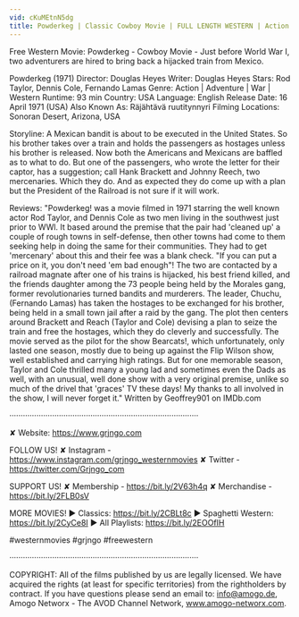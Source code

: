 ```yaml
---
vid: cKuMEtnN5dg
title: Powderkeg | Classic Cowboy Movie | FULL LENGTH WESTERN | Action Movie | War | English
---
```


Free Western Movie: Powderkeg - Cowboy Movie - Just before World War I, two adventurers are hired to bring back a hijacked train from Mexico. 

Powderkeg (1971)
Director: Douglas Heyes 
Writer: Douglas Heyes 
Stars: Rod Taylor, Dennis Cole, Fernando Lamas
Genre: Action | Adventure | War | Western
Runtime: 93 min 
Country: USA
Language: English 
Release Date: 16 April 1971 (USA)
Also Known As: Räjähtävä ruutitynnyri 
Filming Locations: Sonoran Desert, Arizona, USA 

Storyline:
A Mexican bandit is about to be executed in the United States. So his brother takes over a train and holds the passengers as hostages unless his brother is released. Now both the Americans and Mexicans are baffled as to what to do. But one of the passengers, who wrote the letter for their captor, has a suggestion; call Hank Brackett and Johnny Reech, two mercenaries. Which they do. And as expected they do come up with a plan but the President of the Railroad is not sure if it will work.

Reviews:
"Powderkeg! was a movie filmed in 1971 starring the well known actor Rod Taylor, and Dennis Cole as two men living in the southwest just prior to WWl. It based around the premise that the pair had 'cleaned up' a couple of rough towns in self-defense, then other towns had come to them seeking help in doing the same for their communities. They had to get 'mercenary' about this and their fee was a blank check. "If you can put a price on it, you don't need 'em bad enough"! The two are contacted by a railroad magnate after one of his trains is hijacked, his best friend killed, and the friends daughter among the 73 people being held by the Morales gang, former revolutionaries turned bandits and murderers. The leader, Chuchu, (Fernando Lamas) has taken the hostages to be exchanged for his brother, being held in a small town jail after a raid by the gang. The plot then centers around Brackett and Reach (Taylor and Cole) devising a plan to seize the train and free the hostages, which they do cleverly and successfully. The movie served as the pilot for the show Bearcats!, which unfortunately, only lasted one season, mostly due to being up against the Flip Wilson show, well established and carrying high ratings. But for one memorable season, Taylor and Cole thrilled many a young lad and sometimes even the Dads as well, with an unusual, well done show with a very original premise, unlike so much of the drivel that 'graces' TV these days! My thanks to all involved in the show, I will never forget it." Written by Geoffrey901 on IMDb.com

····················································································

✘ Website: https://www.grjngo.com

FOLLOW US!
✘ Instagram - https://www.instagram.com/grjngo_westernmovies
✘ Twitter - https://twitter.com/Grjngo_com

SUPPORT US!
✘ Membership - https://bit.ly/2V63h4q
✘ Merchandise - https://bit.ly/2FLB0sV

MORE MOVIES! 
► Classics: https://bit.ly/2CBLt8c 
► Spaghetti Western: https://bit.ly/2CyCe8I 
► All Playlists: https://bit.ly/2EOOfIH 

#westernmovies #grjngo #freewestern

····················································································

COPYRIGHT: All of the films published by us are legally licensed. We have acquired the rights (at least for specific territories) from the rightholders by contract. If you have questions please send an email to: info@amogo.de, Amogo Networx - The AVOD Channel Network, www.amogo-networx.com.